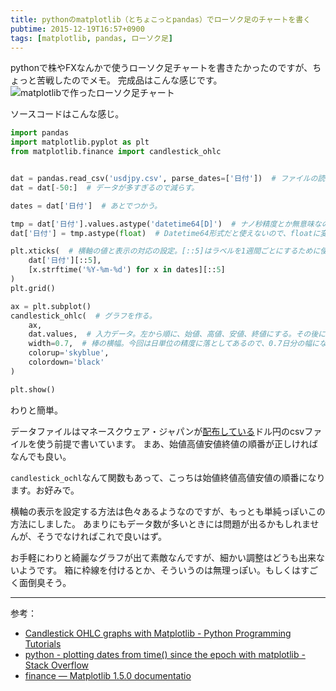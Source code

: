 ```yaml
---
title: pythonのmatplotlib（とちょこっとpandas）でローソク足のチャートを書く
pubtime: 2015-12-19T16:57+0900
tags: [matplotlib, pandas, ローソク足]
---
```


pythonで株やFXなんかで使うローソク足チャートを書きたかったのですが、ちょっと苦戦したのでメモ。
完成品はこんな感じです。
![matplotlibで作ったローソク足チャート](/blog/2015/12/matplotlib-candles.png)

ソースコードはこんな感じ。
``` python
import pandas
import matplotlib.pyplot as plt
from matplotlib.finance import candlestick_ohlc


dat = pandas.read_csv('usdjpy.csv', parse_dates=['日付'])  # ファイルの読み込み。
dat = dat[-50:]  # データが多すぎるので減らす。

dates = dat['日付']  # あとでつかう。

tmp = dat['日付'].values.astype('datetime64[D]')  # ナノ秒精度とか無意味なので、精度を日単位まで落とす。
dat['日付'] = tmp.astype(float)  # Datetime64形式だと使えないので、floatに変換。

plt.xticks(  # 横軸の値と表示の対応の設定。[::5]はラベルを1週間ごとにするために使っている。
    dat['日付'][::5],
    [x.strftime('%Y-%m-%d') for x in dates][::5]
)
plt.grid()

ax = plt.subplot()
candlestick_ohlc(  # グラフを作る。
    ax,
    dat.values,  # 入力データ。左から順に、始値、高値、安値、終値にする。その後にデータが続いてても良いらしい。
    width=0.7,  # 棒の横幅。今回は日単位の精度に落としてあるので、0.7日分の幅になる。
    colorup='skyblue',
    colordown='black'
)

plt.show()
```
わりと簡単。

データファイルはマネースクウェア・ジャパンが[配布している](http://www.m2j.co.jp/market/historical.php)ドル円のcsvファイルを使う前提で書いています。
まあ、始値高値安値終値の順番が正しければなんでも良い。

`candlestick_ochl`なんて関数もあって、こっちは始値終値高値安値の順番になります。お好みで。

横軸の表示を設定する方法は色々あるようなのですが、もっとも単純っぽいこの方法にしました。
あまりにもデータ数が多いときには問題が出るかもしれませんが、そうでなければこれで良いはず。

お手軽にわりと綺麗なグラフが出て素敵なんですが、細かい調整はどうも出来ないようです。
箱に枠線を付けるとか、そういうのは無理っぽい。もしくはすごく面倒臭そう。

---

参考：
- [Candlestick OHLC graphs with Matplotlib - Python Programming Tutorials](https://pythonprogramming.net/candlestick-ohlc-graph-matplotlib-tutorial/)
- [python - plotting dates from time() since the epoch with matplotlib - Stack Overflow](http://stackoverflow.com/questions/17535065/plotting-dates-from-time-since-the-epoch-with-matplotlib)
- [finance &mdash; Matplotlib 1.5.0 documentatio](http://matplotlib.org/api/finance_api.html)
